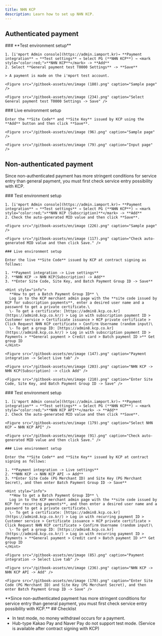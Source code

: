 ```yaml
---
title: NHN KCP
description: Learn how to set up NHN KCP.
---
```



## Authenticated payment

<Tabs>
  <Tab title="Test">
    ### **Test environment setup**

    1. [i'mport Admin console](https://admin.iamport.kr)→ **Payment integration** → **Test settings** → Select PG (**NHN KCP**) → <mark style="color:red;">**NHN KCP**</mark> -> **Add**
    2. Select **General payment test T0000 Settings** -> **Save**

    > A payment is made on the i'mport test account.

    <Figure src="/gitbook-assets/en/image (180).png" caption="Sample page" />

    <Figure src="/gitbook-assets/en/image (234).png" caption="Select General payment test T0000 Settings -> Save" />
  </Tab>

  <Tab title="Live">
    ### Live environment setup

    Enter the **Site Code** and **Site Key** issued by KCP using the **Add** button and then click **Save**.

    <Figure src="/gitbook-assets/en/image (96).png" caption="Sample page" />

    <Figure src="/gitbook-assets/en/image (79).png" caption="Input page" />
  </Tab>
</Tabs>

## Non-authenticated payment

Since non-authenticated payment has more stringent conditions for service entry than general
payment, you must first check service entry possibility with KCP.

<Tabs>
  <Tab title="Payment window">
    ### Test environment setup

    1. [i'mport Admin console](https://admin.iamport.kr)→ **Payment integration** → **Test settings** → Select PG (**NHN KCP**) → <mark style="color:red;">**NHN KCP (Subscription)**</mark> -> **Add**
    2. Check the auto-generated MID value and then click **Save**.

    <Figure src="/gitbook-assets/en/image (226).png" caption="Sample page" />

    <Figure src="/gitbook-assets/en/image (117).png" caption="Check auto-generated MID value and then click Save." />

    ### Live environment setup

    Enter the live **Site Code** issued by KCP at contract signing as follows:

    1. **Payment integration -> Live settings**
    2. **NHN KCP -> NHN KCP(Subscription) -> Add**
    3. **Enter Site Code, Site Key, and Batch Payment Group ID -> Save**

    <Hint style="info">
      **How to get a Batch Payment Group ID** \
      Log in to the KCP merchant admin page with the **site code issued by KCP for subscription payments**, enter a desired user name and a password to get a private certificate.\
      \- To get a certificate: [https://admin8.kcp.co.kr](https://admin8.kcp.co.kr/) > Log in with subscription payment ID > Customer service > Certificate issuance > KCP private certificate > Click Request NHN KCP certificate > Confirm Username (random input)\
      \- To get a group ID: [https://admin8.kcp.co.kr](https://admin8.kcp.co.kr/) > Log in with subscription payment ID > Payments > **General payment > Credit card > Batch payment ID >** Get group ID
    </Hint>

    <Figure src="/gitbook-assets/en/image (147).png" caption="Payment integration -> Select Live tab" />

    <Figure src="/gitbook-assets/en/image (203).png" caption="NHN KCP -> NHN KCP(Subscription) -> click Add" />

    <Figure src="/gitbook-assets/en/image (210).png" caption="Enter Site Code, Site Key, and Batch Payment Group ID -> Save" />
  </Tab>

  <Tab title="API">
    ### Test environment setup

    1. [i'mport Admin console](https://admin.iamport.kr)→ **Payment integration** → **Test settings** → Select PG (**NHN KCP**) → <mark style="color:red;">**NHN KCP API**</mark> -> **Add**
    2. Check the auto-generated MID value and then click **Save**.

    <Figure src="/gitbook-assets/en/image (179).png" caption="Select NHN KCP → NHN KCP API" />

    <Figure src="/gitbook-assets/en/image (91).png" caption="Check auto-generated MID value and then click Save." />

    ### Live environment setup

    Enter the **Site Code** and **Site Key** issued by KCP at contract signing as follows:

    1. **Payment integration -> Live settings**
    2. **NHN KCP -> NHN KCP API -> Add**
    3. **Enter Site Code (PG Merchant ID) and Site Key (PG Merchant Secret), and then enter Batch Payment Group ID -> Save**

    <Hint style="info">
      **How to get a Batch Payment Group ID** \
      Log in to the KCP merchant admin page with the **site code issued by KCP for recurring payments**, and then enter a desired user name and a password to get a private certificate.\
      \- To get a certificate: [https://admin8.kcp.co.kr](https://admin8.kcp.co.kr/) > Log in with recurring payment ID > Customer service > Certificate issuance > KCP private certificate > Click Request NHN KCP certificate > Confirm Username (random input)\
      \- To get a group ID: [https://admin8.kcp.co.kr](https://admin8.kcp.co.kr/) > Log in with recurring payment ID > Payments > **General payment > Credit card > Batch payment ID >** Get group ID
    </Hint>

    <Figure src="/gitbook-assets/en/image (85).png" caption="Payment integration -> Select Live tab" />

    <Figure src="/gitbook-assets/en/image (236).png" caption="NHN KCP -> NHN KCP API -> Add" />

    <Figure src="/gitbook-assets/en/image (170).png" caption="Enter Site Code (PG Merchant ID) and Site Key (PG Merchant Secret), and then enter Batch Payment Group ID -> Save" />
  </Tab>
</Tabs>

<Hint style="warning">
  **Since non-authenticated payment has more stringent conditions for service entry than general payment, you must first check service entry possibility with KCP.**
</Hint>

<Hint style="info">
  ## Checklist

  - In test mode, no money withdrawl occurs for a payment.
  - Hub-type Kakao Pay and Naver Pay do not support test mode. (Service is available after contract signing with KCP)
</Hint>
